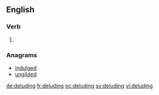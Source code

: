 ==English==

===Verb===
{{head|en|present participle}}

# {{present participle of|delude|lang=en}}

===Anagrams===
* [[indulged#English|indulged]]
* [[ungilded#English|ungilded]]

[[de:deluding]]
[[fr:deluding]]
[[oc:deluding]]
[[sv:deluding]]
[[vi:deluding]]